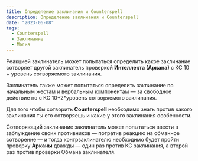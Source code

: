 ```yaml
---
title: Определение заклинания и Counterspell
description: Определение заклинания и Counterspell
date: "2023-06-08"
tags:
  - Counterspell
  - Заклинание
  - Магия
---
```


Реакцией заклинатель может попытаться определить какое заклинание сотворяет другой заклинатель проверкой **Интеллекта (Аркана)** с КС 10 + уровень сотворяемого заклинания.

Заклинатель также может попытаться определить заклинание по начальным жестам и вербальным компонентам — за свободное действие но с КС 10+2\*уровень сотворяемого заклинания.

Для того чтобы сотворить **Counterspell** необходимо знать против какого заклинания ты его сотворяешь и какие у этого заклинания особенности.

Сотворяющий заклинание заклинатель может попытаться ввести в заблуждение своих противников — потратив реакцию на обманное сотворение — и тогда контрзаклинателю необходимо будет пройти проверку **Арканы** дважды — один раз против КС заклинания, а второй раз против проверки Обмана заклинателя.
